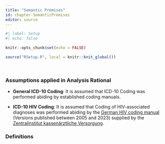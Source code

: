 ```yaml
---
title: "Semantic Premises"
id: chapter-SemanticPremises
editor: source
---
```

  
```r
#| label: Setup
#| echo: false

knitr::opts_chunk$set(echo = FALSE)

source("RSetup.R", local = knitr::knit_global())
```

\

### Assumptions applied in Analysis Rational

- **General ICD-10 Coding**: It is assumed that ICD-10 Coding was performed abiding by established coding manuals.

- **ICD-10 HIV Coding**: It is assumed that Coding of HIV-associated diagnoses was performed abiding by the [German HIV coding manual](https://www.zi.de/themen/medizin/kodierung/zi-manuale) (Versions published between 2005 and 2023) supplied by the [Zentralinstitut kassenärztliche Versorgung](https://www.zi.de/).


### Definitions

